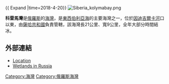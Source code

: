 {{ Expand |time=2018-4-20}}
[[Image:Siberia_kolymabay.png|thumb]]

'''科雷馬灣'''是[[俄羅斯|俄羅斯]]的[[海灣|海灣]]，是[[東西伯利亞海|東西伯利亞海]]的主要海灣之一，位於[[因迪吉爾卡河|因迪吉爾卡河]]口以東，由[[薩哈共和國|薩哈共和國]]負責管轄，該海灣長21公里、寬9公里，全年大部分時間結冰。

==外部連結==
*[http://worldmaps.web.infoseek.co.jp/russia_guide.htm Location] {{Wayback|url=http://worldmaps.web.infoseek.co.jp/russia_guide.htm |date=20080109202105 }}
*[http://www.wetlands.org/Russia/Ru/getfilefromdb.aspx?ID=69106ae6-7c3e-47ac-8966-b55c11a4fb2f  Wetlands in Russia]{{dead link|date=2018年1月 |bot=InternetArchiveBot |fix-attempted=yes }}

{{coord|71|00|N|153|00|E |display=title |region:RU-SA_type:waterbody_source:GNS-enwiki}}

[[Category:海灣|Category:海灣]]
[[Category:俄羅斯海灣|Category:俄羅斯海灣]]

{{Russia-geo-stub}}